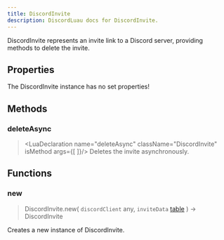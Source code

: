 ```yaml
---
title: DiscordInvite
description: DiscordLuau docs for DiscordInvite.
---
```

[//]: # (This file was automatically compiled through the Generator luau code under this repository)
[//]: # (if you want to edit the documentation of discord-luau, please write changes)
[//]: # (to the discord-luau repository itself, we extract the comments from discord-luau and translate)
[//]: # (them into markdown files that Nextra can interpret!)

[//]: # (----- DOCUMENT IMPORTS ----- )


[//]: # (----- DOCUMENT DESCRIPTION ----- )

DiscordInvite represents an invite link to a Discord server, providing methods to delete the invite.

[//]: # (----- DOCUMENT PROPERTIES ----- )

## Properties

The DiscordInvite instance has no set properties!

[//]: # (----- DOCUMENT METHODS ----- )

## Methods

### deleteAsync

> <LuaDeclaration name="deleteAsync" className="DiscordInvite" isMethod args={[  ]}/>
Deletes the invite asynchronously.

[//]: # (----- DOCUMENT FUNCTIONS ----- )

## Functions

### new

> DiscordInvite.new( `discordClient` any, `inviteData` [table](https://www.lua.org/pil/2.5.html) ) ->  DiscordInvite 

Creates a new instance of DiscordInvite.

